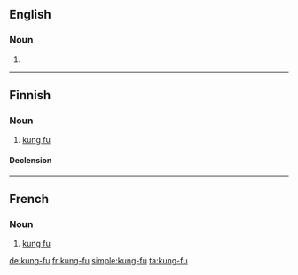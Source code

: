 ==English==

===Noun===
{{en-noun|-}}

# {{alternative spelling of|kung fu}}

----

==Finnish==

===Noun===
{{fi-noun}}

# [[kung fu]]

====Declension====
{{fi-decl-rosé|kung-f|u}}

----

==French==

===Noun===
{{fr-noun-unc|m|sort=kung fu}}

# [[kung fu]]

[[de:kung-fu]]
[[fr:kung-fu]]
[[simple:kung-fu]]
[[ta:kung-fu]]